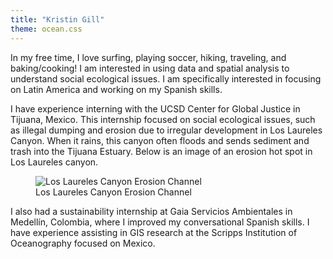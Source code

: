 ```yaml
---
title: "Kristin Gill"
theme: ocean.css
---
```

 

In my free time, I love surfing, playing soccer, hiking, traveling, and baking/cooking! I am interested in using data and spatial analysis to understand social ecological issues. I am specifically interested in focusing on Latin America and working on my Spanish skills.  

I have experience interning with the UCSD Center for Global Justice in Tijuana, Mexico. This internship focused on social ecological issues, such as illegal dumping and erosion due to irregular development in Los Laureles Canyon. When it rains, this canyon often floods and sends sediment and trash into the Tijuana Estuary. Below is an image of an erosion hot spot in Los Laureles canyon.

![Los Laureles Canyon Erosion Channel](los_laureles.jpg)

I also had a sustainability internship at Gaia Servicios Ambientales in Medellín, Colombia, where I improved my conversational Spanish skills. I have experience assisting in GIS research at the Scripps Institution of Oceanography focused on Mexico. 

